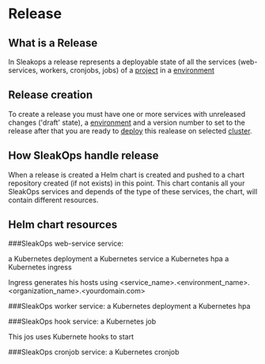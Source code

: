 
# Release

## What is a Release

In Sleakops a release represents a deployable state of all the services (web-services, workers, cronjobs, jobs) of a [project](../project) in a [environment](../environment)


## Release creation

To create a release you must have one or more services with unreleased changes ('draft' state), a [environment](../environment) and a version number to set to the release
after that you are ready to [deploy](../deployment) this realease on selected [cluster](../cluster).



## How SleakOps handle release

When a release is created a Helm chart is created and pushed to a chart repository created (if not exists) in this point.
This chart contanis all your SleakOps services and depends of the type of these services, the chart, will contain different resources.



## Helm chart resources

###SleakOps web-service service:

a Kubernetes deployment
a Kubernetes service
a Kubernetes hpa
a Kubernetes ingress

Ingress generates his hosts using <service_name>.<environment_name>.<organization_name>\.<yourdomain\.com>

###SleakOps worker service:
a Kubernetes deployment
a Kubernetes hpa


###SleakOps hook service:
a Kubernetes job

This jos uses Kubernete hooks to start

###SleakOps cronjob service:
a Kubernetes cronjob











